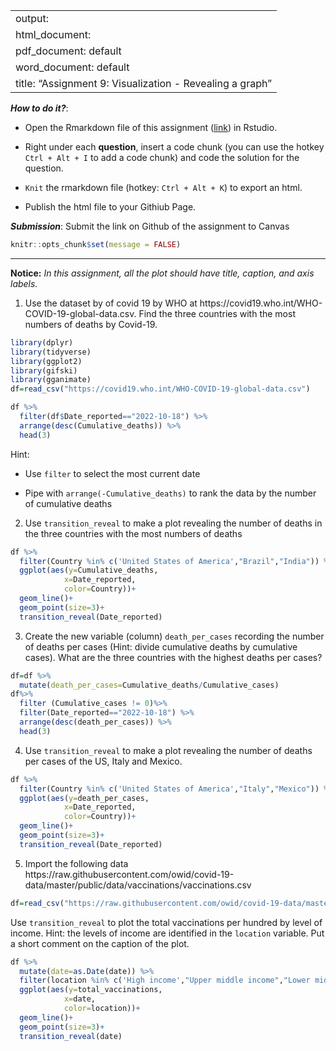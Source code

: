 
---
output: 
  html_document:
  pdf_document: default
  word_document: default
title: "Assignment 9: Visualization - Revealing a graph"
---

***How to do it?***: 

- Open the Rmarkdown file of this assignment ([link](assignment9.Rmd)) in Rstudio. 

- Right under each **question**, insert  a code chunk (you can use the hotkey `Ctrl + Alt + I` to add a code chunk) and code the solution for the question. 

- `Knit` the rmarkdown file (hotkey: `Ctrl + Alt + K`) to export an html.  

-  Publish the html file to your Githiub Page. 

***Submission***: Submit the link on Github of the assignment to Canvas

```r
knitr::opts_chunk$set(message = FALSE)
```


-------

**Notice:** *In this assignment, all the plot should have title, caption, and axis labels. *

1. Use the dataset by of covid 19 by WHO at https://covid19.who.int/WHO-COVID-19-global-data.csv. Find the three countries with the most numbers of deaths by Covid-19. 
```r
library(dplyr)
library(tidyverse)
library(ggplot2)
library(gifski)
library(gganimate)
df=read_csv("https://covid19.who.int/WHO-COVID-19-global-data.csv")
```
```r
df %>%
  filter(df$Date_reported=="2022-10-18") %>%
  arrange(desc(Cumulative_deaths)) %>%
  head(3)
```

Hint: 

-  Use `filter` to select the most current date 

-  Pipe with `arrange(-Cumulative_deaths)` to rank the data by the number of cumulative deaths


2. Use `transition_reveal` to make a plot revealing the number of deaths in the three countries with the most numbers of deaths
```r
df %>% 
  filter(Country %in% c('United States of America',"Brazil","India")) %>% 
  ggplot(aes(y=Cumulative_deaths,
            x=Date_reported,
            color=Country))+ 
  geom_line()+
  geom_point(size=3)+
  transition_reveal(Date_reported)
```


3. Create the new variable (column) `death_per_cases` recording the number of deaths per cases (Hint: divide cumulative deaths by cumulative cases).  What are the three countries with the highest deaths per cases? 
```r
df=df %>%
  mutate(death_per_cases=Cumulative_deaths/Cumulative_cases)
df%>%
  filter (Cumulative_cases != 0)%>%
  filter(Date_reported=="2022-10-18") %>%
  arrange(desc(death_per_cases)) %>%
  head(3)
```

4. Use `transition_reveal` to make a plot revealing the number of deaths per cases of the US, Italy and Mexico. 

```r
df %>% 
  filter(Country %in% c('United States of America',"Italy","Mexico")) %>% 
  ggplot(aes(y=death_per_cases,
            x=Date_reported,
            color=Country))+ 
  geom_line()+
  geom_point(size=3)+
  transition_reveal(Date_reported)
```

5. Import the following data https://raw.githubusercontent.com/owid/covid-19-data/master/public/data/vaccinations/vaccinations.csv
```r
df=read_csv("https://raw.githubusercontent.com/owid/covid-19-data/master/public/data/vaccinations/vaccinations.csv")
```

                      
Use `transition_reveal` to plot the total vaccinations per hundred by level of income. Hint: the levels of income are identified in the `location` variable. Put a short comment on the caption of the plot. 
```r
df %>% 
  mutate(date=as.Date(date)) %>%
  filter(location %in% c('High income',"Upper middle income","Lower middle income","Low income")) %>% 
  ggplot(aes(y=total_vaccinations,
            x=date,
            color=location))+ 
  geom_line()+
  geom_point(size=3)+
  transition_reveal(date) 
```

